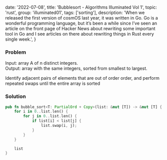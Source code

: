 
  date: '2022-07-08',
  title: 'Bubblesort - Algorithms Illuminated Vol 1',
  topic: 'rust',
  group: 'illuminated01',
  tags: ['sorting'],
  description:
    'When we released the first version of cosmOS last year, it was written in Go. Go is a wonderful programming language, but it’s been a while since I’ve seen an article on the front page of Hacker News about rewriting some important tool in Go and I see articles on there about rewriting things in Rust every single week.',
}


### Problem

Input: array A of n distinct integers.<br/>
Output: array with the same integers, sorted from
smallest to largest.

<Callout title="Pseudo Code">
  Identify adjacent pairs of elements that are out of order order, and perform
  repeated swaps until the entire array is sorted
</Callout>

### Solution

```rust
pub fn bubble_sort<T: PartialOrd + Copy>(list: &mut [T]) -> &mut [T] {
    for i in 0..list.len() {
        for j in 0..list.len() {
            if list[i] < list[j] {
                list.swap(i, j);
            }
        }
    }

    list
}
```
